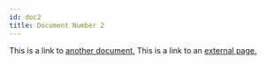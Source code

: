 ```yaml
---
id: doc2
title: Document Number 2
---
```


This is a link to [another document.](/documentation/doc3) This is a link to an [external page.](http://www.example.com/)

